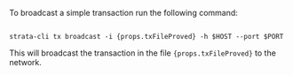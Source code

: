 To broadcast a simple transaction run the following command:

<pre><code>
strata-cli tx broadcast -i {props.txFileProved} -h $HOST --port $PORT 
</code></pre>

<p>This will broadcast the transaction in the file <code>{props.txFileProved}</code> to the network.</p>